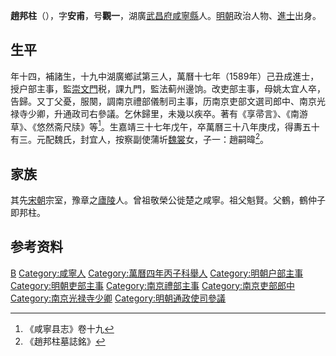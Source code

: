 '''趙邦柱'''（{{bd|1558年||1610年||}}），字'''安甫'''，号'''觀一'''，湖廣[[武昌府|武昌府]][[咸寧縣|咸寧縣]]人。[[明朝|明朝]]政治人物、[[進士|進士]]出身。

== 生平 ==
年十四，補諸生，十九中湖廣鄉試第三人，萬曆十七年（1589年）己丑成進士，授户部主事，監[[崇文門|崇文門]]税，課九門，監法蓟州邊饷。改吏部主事，母姚太宜人卒，告歸。又丁父憂，服闋，調南京禮部儀制司主事，历南京吏部文選司郎中、南京光禄寺少卿，升通政司右參議。乞休歸里，未幾以疾卒。著有《享帚言》、《南游草》、《悠然斋尺牍》等<ref>《咸寧县志》卷十九</ref>。生嘉靖三十七年戊午，卒萬曆三十八年庚戌，得夀五十有三。元配魏氏，封宜人，按察副使蒲圻[[魏裳|魏裳]]女，子一：趙嗣暐<ref>《趙邦柱墓誌銘》</ref>。

== 家族 ==
其先[[宋朝|宋朝]]宗室，豫章之[[廬陵|廬陵]]人。曾祖敬榮公徙楚之咸寧。祖父魁賢。父鶴，鶴仲子即邦柱。

== 参考资料 ==
{{reflist}}

{{萬曆十七年己丑科殿試金榜}}

{{Authority control}}

{{DEFAULTSORT:Zhao趙}}
[[Category:趙姓|B]]
[[Category:咸寧人|Category:咸寧人]]
[[Category:萬曆四年丙子科舉人|Category:萬曆四年丙子科舉人]]
[[Category:明朝户部主事|Category:明朝户部主事]]
[[Category:明朝吏部主事|Category:明朝吏部主事]]
[[Category:南京禮部主事|Category:南京禮部主事]]
[[Category:南京吏部郎中|Category:南京吏部郎中]]
[[Category:南京光禄寺少卿|Category:南京光禄寺少卿]]
[[Category:明朝通政使司參議|Category:明朝通政使司參議]]


{{明朝人物小作品}}